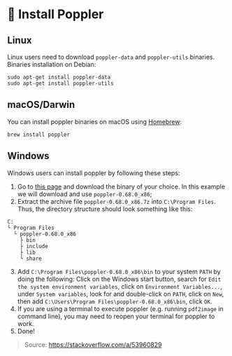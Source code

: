
<Meta title='Get started/Install Poppler' />


# 🚀 Install Poppler

## Linux

Linux users need to download `poppler-data` and `poppler-utils` binaries.
Binaries installation on Debian:

```
sudo apt-get install poppler-data
sudo apt-get install poppler-utils
```

## macOS/Darwin

You can install poppler binaries on macOS using [Homebrew](https://brew.sh/):

```
brew install poppler
```

## Windows

Windows users can install poppler by following these steps:

1. Go to [this page](https://blog.alivate.com.au/poppler-windows/) and download the binary of your choice. In this
example we will download and use `poppler-0.68.0_x86`;
2. Extract the archive file `poppler-0.68.0_x86.7z` into `C:\Program Files`. Thus, the directory structure should look
something like this:

```
C:
└ Program Files
  └ poppler-0.68.0_x86
    ├ bin
    ├ include
    ├ lib
    └ share
```

3. Add `C:\Program Files\poppler-0.68.0_x86\bin` to your system `PATH` by doing the following: Click on the Windows
start button, search for `Edit the system environment variables`, click on `Environment Variables...`, under
`System variables`, look for and double-click on `PATH`, click on `New`, then add
`C:\Users\Program Files\poppler-0.68.0_x86\bin`, click `OK`.
4. If you are using a terminal to execute poppler (e.g. running `pdf2image` in command line), you may need to reopen
your terminal for poppler to work.
5. Done!

> Source: https://stackoverflow.com/a/53960829
